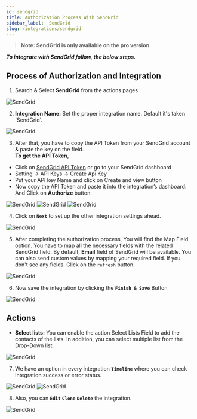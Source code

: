 ```yaml
---
id: sendgrid
title: Authorization Process With SendGrid
sidebar_label:  SendGrid
slug: /integrations/sendgrid
---
```


> **Note: SendGrid is only available on the pro version.**

***To integrate with SendGrid follow, the below steps.***


## Process of Authorization and Integration

1.	Search & Select **SendGrid** from the actions pages
 <Image src="actions/sendgrid/search-and-select" alt="SendGrid" w="1020" h="350" />

2. **Integration Name:** Set the proper integration name. Default it's taken 'SendGrid'.
 <Image src="actions/sendgrid/default-integration-name" alt="SendGrid" w="1020" h="350" />

3.	After that, you have to copy the API Token from your SendGrid account & paste the key on the field.    
**To get the API Token**, 
-	Click on [SendGrid API Token](https://app.sendgrid.com/settings/api_keys) or go to your SendGrid dashboard 
-	Setting -> API Keys -> Create Api Key
-	Put your API key Name and click on Create and view  button
-	Now copy the API Token and paste it into the integration’s dashboard. And Click on **Authorize** button.
 <Image src="actions/sendgrid/click-here" alt="SendGrid" w="1020" h="350" />
 <Image src="actions/sendgrid/visit-api-console" alt="SendGrid" w="1020" h="350" />
 <Image src="actions/sendgrid/authorize" alt="SendGrid" w="1020" h="350" />


4. Click on **`Next`** to set up the other integration settings ahead.
 <Image src="actions/sendgrid/authorize-after" alt="SendGrid" w="1020" h="350" />

5.	After completing the authorization process, You will find the Map Field option. You have to map all the necessary fields with the related SendGrid field. By default, **Email** field of SendGrid will be available. You can also send custom values by mapping your required field. If you don't see any fields. Click on the `refresh` button.

 <Image src="actions/sendgrid/sendgrid-field-map" alt="SendGrid" w="1020" h="350" />

6. Now save the integration by clicking the **`Finish & Save`** Button

 <Image src="actions/sendgrid/finish-save" alt="SendGrid" w="1020" h="350" />


## Actions 
- **Select lists:** You can enable the action Select Lists Field to add the contacts of the lists. In addition, you can select multiple list from the Drop-Down list.  
 <Image src="actions/sendgrid/select-lists" alt="SendGrid" w="1020" h="350" />


7. We have an option in every integration **`Timeline`** where you can check integration success or error status.
 <Image src="actions/sendgrid/sendgrid-timeline" alt="SendGrid" w="1020" h="350" />
 <Image src="actions/sendgrid/sendgrid-log" alt="SendGrid" w="1020" h="350" />

8. Also, you can **`Edit`** **`Clone`** **`Delete`** the integration.

 <Image src="actions/sendgrid/sendgrid-option" alt="SendGrid" w="1020" h="350" />


<Feedback/>